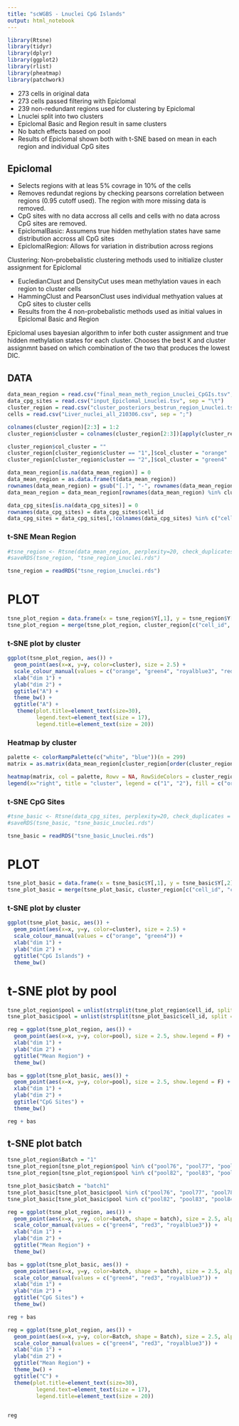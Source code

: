 ```yaml
---
title: "scWGBS - Lnuclei CpG Islands"
output: html_notebook
---
```


```r
library(Rtsne)
library(tidyr)
library(dplyr)
library(ggplot2)
library(rlist)
library(pheatmap)
library(patchwork)
```

- 273 cells in original data 
- 273 cells passed filtering with Epiclomal 
- 239 non-redundant regions used for clustering by Epiclomal 
- Lnuclei split into two clusters
- Epiclomal Basic and Region result in same clusters 
- No batch effects based on pool 
- Results of Epiclomal shown both with t-SNE based on mean in each region and individual CpG sites 

## Epiclomal
- Selects regions with at leas 5% covrage in 10% of the cells
- Removes redundat regions by checking pearsons correlation between regions (0.95 cutoff used). The region with more missing data is removed. 
- CpG sites with no data accross all cells and cells with no data across CpG sites are removed.
- EpiclomalBasic: Assumens true hidden methylation states have same distribution accross all CpG sites  
- EpiclomalRegion: Allows for variation in distribution across regions 

Clustering: Non-probebalistic clustering methods used to initialize cluster assignment for Epiclomal  

- EucledianClust and DensityCut uses mean methylation vaues in each region to cluster cells
- HammingClust and PearsonClust uses individual methyation values at CpG sites to cluster cells 
- Results from the 4 non-probebalistic methods used as initial values in Epiclomal Basic and Region

Epiclomal uses bayesian  algorithm to infer both custer assignment and true hidden methylation states for each cluster. Chooses the best K and cluster assignmnt based on which combination of the two that produces the lowest DIC. 

## DATA 

```r
data_mean_region = read.csv("final_mean_meth_region_Lnuclei_CpGIs.tsv", sep = "\t")
data_cpg_sites = read.csv("input_Epiclomal_Lnuclei.tsv", sep = "\t")
cluster_region = read.csv("cluster_posteriors_bestrun_region_Lnuclei.tsv", sep = "\t")
cells = read.csv("Liver_nuclei_all_210306.csv", sep = ";")
```

```r
colnames(cluster_region)[2:3] = 1:2
cluster_region$cluster = colnames(cluster_region[2:3])[apply(cluster_region[2:3],1,which.max)]

cluster_region$col_cluster = ""
cluster_region[cluster_region$cluster == "1",]$col_cluster = "orange"
cluster_region[cluster_region$cluster == "2",]$col_cluster = "green4"
```

```r
data_mean_region[is.na(data_mean_region)] = 0
data_mean_region = as.data.frame(t(data_mean_region))
rownames(data_mean_region) = gsub("[.]", "-", rownames(data_mean_region))
data_mean_region = data_mean_region[rownames(data_mean_region) %in% cluster_region$cell_id, ]
```

```r
data_cpg_sites[is.na(data_cpg_sites)] = 0
rownames(data_cpg_sites) = data_cpg_sites$cell_id
data_cpg_sites = data_cpg_sites[,!colnames(data_cpg_sites) %in% c("cell_id")]
```

### t-SNE Mean Region

```r
#tsne_region <- Rtsne(data_mean_region, perplexity=20, check_duplicates = FALSE)
#saveRDS(tsne_region, "tsne_region_Lnuclei.rds")

tsne_region = readRDS("tsne_region_Lnuclei.rds")
```

# PLOT

```r
tsne_plot_region = data.frame(x = tsne_region$Y[,1], y = tsne_region$Y[,2], cell_id = rownames(data_mean_region))
tsne_plot_region = merge(tsne_plot_region, cluster_region[c("cell_id", "cluster")], by = "cell_id")
```

### t-SNE plot by cluster 

```r
ggplot(tsne_plot_region, aes()) + 
  geom_point(aes(x=x, y=y, color=cluster), size = 2.5) +
  scale_colour_manual(values = c("orange", "green4", "royalblue3", "red3")) +
  xlab("dim 1") +
  ylab("dim 2") +
  ggtitle("A") +
  theme_bw() +
  ggtitle("A") +
   theme(plot.title=element_text(size=30), 
         legend.text=element_text(size = 17),
         legend.title=element_text(size = 20))
```

### Heatmap by cluster 

```r
palette <- colorRampPalette(c("white", "blue"))(n = 299)
matrix = as.matrix(data_mean_region[cluster_region[order(cluster_region$cluster),]$cell_id,])

heatmap(matrix, col = palette, Rowv = NA, RowSideColors = cluster_region[order(cluster_region$cluster),]$col_cluster, xlab = "regions", ylab = "cells", labRow = NA, labCol = NA, scale = "col") 
legend(x="right", title = "cluster", legend = c("1", "2"), fill = c("orange", "green4")) 
```

### t-SNE CpG Sites 

```r
#tsne_basic <- Rtsne(data_cpg_sites, perplexity=20, check_duplicates = FALSE)
#saveRDS(tsne_basic, "tsne_basic_Lnuclei.rds")

tsne_basic = readRDS("tsne_basic_Lnuclei.rds")
```

# PLOT 

```r
tsne_plot_basic = data.frame(x = tsne_basic$Y[,1], y = tsne_basic$Y[,2], cell_id = rownames(data_cpg_sites))
tsne_plot_basic = merge(tsne_plot_basic, cluster_region[c("cell_id", "cluster")], by = "cell_id")
```

### t-SNE plot by cluster 

```r
ggplot(tsne_plot_basic, aes()) + 
  geom_point(aes(x=x, y=y, color=cluster), size = 2.5) +
  scale_colour_manual(values = c("orange", "green4")) +
  xlab("dim 1") +
  ylab("dim 2") +
  ggtitle("CpG Islands") +
  theme_bw()
```

# t-SNE plot by pool

```r
tsne_plot_region$pool = unlist(strsplit(tsne_plot_region$cell_id, split = '-') %>% list.map(.[2]))
tsne_plot_basic$pool = unlist(strsplit(tsne_plot_basic$cell_id, split = '-') %>% list.map(.[2]))
```

```r
reg = ggplot(tsne_plot_region, aes()) + 
  geom_point(aes(x=x, y=y, color=pool), size = 2.5, show.legend = F) +
  xlab("dim 1") +
  ylab("dim 2") + 
  ggtitle("Mean Region") + 
  theme_bw()

bas = ggplot(tsne_plot_basic, aes()) + 
  geom_point(aes(x=x, y=y, color=pool), size = 2.5, show.legend = F) +
  xlab("dim 1") +
  ylab("dim 2") +
  ggtitle("CpG Sites") +
  theme_bw()

reg + bas
```

## t-SNE plot batch 

```r
tsne_plot_region$Batch = "1"
tsne_plot_region[tsne_plot_region$pool %in% c("pool76", "pool77", "pool78", "pool79", "pool80", "pool81"),]$Batch = "2"
tsne_plot_region[tsne_plot_region$pool %in% c("pool82", "pool83", "pool84", "pool85", "pool86", "pool87"),]$Batch = "3"

tsne_plot_basic$batch = "batch1"
tsne_plot_basic[tsne_plot_basic$pool %in% c("pool76", "pool77", "pool78", "pool79", "pool80", "pool81"),]$batch = "batch2"
tsne_plot_basic[tsne_plot_basic$pool %in% c("pool82", "pool83", "pool84", "pool85", "pool86", "pool87"),]$batch = "batch3"
```

```r
reg = ggplot(tsne_plot_region, aes()) + 
  geom_point(aes(x=x, y=y, color=batch, shape = batch), size = 2.5, alpha = 0.7, show.legend = F) +
  scale_color_manual(values = c("green4", "red3", "royalblue3")) +
  xlab("dim 1") +
  ylab("dim 2") +
  ggtitle("Mean Region") + 
  theme_bw()

bas = ggplot(tsne_plot_basic, aes()) + 
  geom_point(aes(x=x, y=y, color=batch, shape = batch), size = 2.5, alpha = 0.7) +
  scale_color_manual(values = c("green4", "red3", "royalblue3")) +
  xlab("dim 1") +
  ylab("dim 2") +
  ggtitle("CpG Sites") + 
  theme_bw()

reg + bas
```

```r
reg = ggplot(tsne_plot_region, aes()) + 
  geom_point(aes(x=x, y=y, color=Batch, shape = Batch), size = 2.5, alpha = 0.7) +
  scale_color_manual(values = c("green4", "red3", "royalblue3")) +
  xlab("dim 1") +
  ylab("dim 2") +
  ggtitle("Mean Region") + 
  theme_bw() +
  ggtitle("C") + 
  theme(plot.title=element_text(size=30), 
         legend.text=element_text(size = 17),
         legend.title=element_text(size = 20))
  

reg
```

